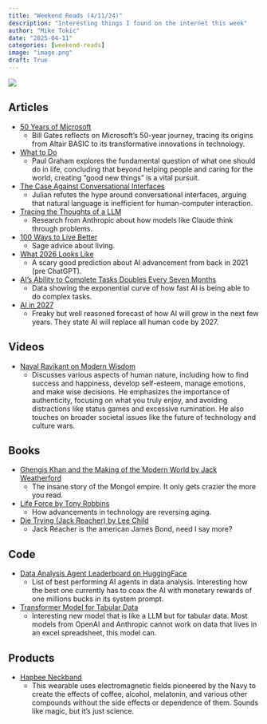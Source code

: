 ```yaml
---
title: "Weekend Reads (4/11/24)"
description: "Interesting things I found on the internet this week"
author: "Mike Tokic"
date: "2025-04-11"
categories: [weekend-reads]
image: "image.png"
draft: True
---
```


![](./image.png)

## Articles

- [50 Years of Microsoft](https://www.gatesnotes.com/home/home-page-topic/reader/microsoft-original-source-code)
    - Bill Gates reflects on Microsoft's 50-year journey, tracing its origins from Altair BASIC to its transformative innovations in technology.
- [What to Do](https://paulgraham.com/do.html)
    - Paul Graham explores the fundamental question of what one should do in life, concluding that beyond helping people and caring for the world, creating "good new things" is a vital pursuit.
- [The Case Against Conversational Interfaces](https://julian.digital/2025/03/27/the-case-against-conversational-interfaces/)
    - Julian refutes the hype around conversational interfaces, arguing that natural language is inefficient for human-computer interaction.
- [Tracing the Thoughts of a LLM](https://www.anthropic.com/research/tracing-thoughts-language-model)
    - Research from Anthropic about how models like Claude think through problems. 
- [100 Ways to Live Better](https://www.lesswrong.com/posts/HJeD6XbMGEfcrx3mD/100-ways-to-live-better)
    - Sage advice about living.
- [What 2026 Looks Like](https://www.lesswrong.com/posts/6Xgy6CAf2jqHhynHL/what-2026-looks-like)
    - A scary good prediction about AI advancement from back in 2021 (pre ChatGPT).
- [AI's Ability to Complete Tasks Doubles Every Seven Months](https://www.lesswrong.com/posts/deesrjitvXM4xYGZd/metr-measuring-ai-ability-to-complete-long-tasks)
    - Data showing the exponential curve of how fast AI is being able to do complex tasks. 
- [AI in 2027](https://ai-2027.com/)
    - Freaky but well reasoned forecast of how AI will grow in the next few years. They state AI will replace all human code by 2027. 


## Videos

- [Naval Ravikant on Modern Wisdom](https://www.youtube.com/watch?v=KyfUysrNaco)
    - Discusses various aspects of human nature, including how to find success and happiness, develop self-esteem, manage emotions, and make wise decisions. He emphasizes the importance of authenticity, focusing on what you truly enjoy, and avoiding distractions like status games and excessive rumination. He also touches on broader societal issues like the future of technology and culture wars.

## Books

- [Ghengis Khan and the Making of the Modern World by Jack Weatherford](https://a.co/d/fMBQ1al)
    - The insane story of the Mongol empire. It only gets crazier the more you read. 
- [Life Force by Tony Robbins](https://a.co/d/fMBQ1al)
    - How advancements in technology are reversing aging. 
- [Die Trying (Jack Reacher) by Lee Child](https://a.co/d/6ZirXdX)
    - Jack Reacher is the american James Bond, need I say more? 

## Code

- [Data Analysis Agent Leaderboard on HuggingFace](https://huggingface.co/spaces/adyen/DABstep)
    - List of best performing AI agents in data analysis. Interesting how the best one currently has to coax the AI with monetary rewards of one millions bucks in its system prompt. 
- [Transformer Model for Tabular Data](https://www.nature.com/articles/s41586-024-08328-6?utm_campaign=The%20Batch&utm_medium=email&_hsenc=p2ANqtz-93ONGUz0xKduAMcOVXpRLAmMn-Uc9CXRbkVfEdnGBRtvXKLoYK9eNNR_F4oEY1i1DEf7c9P5RDk7jleFe97UBDMUx_UI7BUAfp-AhP-1YVgEwrTMA&_hsmi=355982825&utm_content=355982825&utm_source=hs_email)
    - Interesting new model that is like a LLM but for tabular data. Most models from OpenAI and Anthropic cannot work on data that lives in an excel spreadsheet, this model can. 


## Products

- [Hapbee Neckband](https://www.hapbee.com/products/hapbee-neckband)
    - This wearable uses electromagnetic fields pioneered by the Navy to create the effects of coffee, alcohol, melatonin, and various other compounds without the side effects or dependence of them. Sounds like magic, but it's just science. 